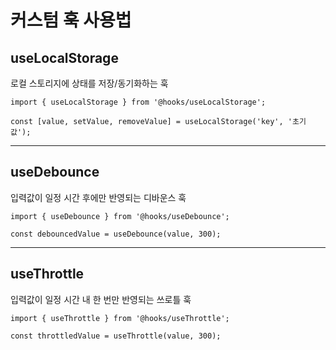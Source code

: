 # 커스텀 훅 사용법

## useLocalStorage

로컬 스토리지에 상태를 저장/동기화하는 훅

```tsx
import { useLocalStorage } from '@hooks/useLocalStorage';

const [value, setValue, removeValue] = useLocalStorage('key', '초기값');
```

---

## useDebounce

입력값이 일정 시간 후에만 반영되는 디바운스 훅

```tsx
import { useDebounce } from '@hooks/useDebounce';

const debouncedValue = useDebounce(value, 300);
```

---

## useThrottle

입력값이 일정 시간 내 한 번만 반영되는 쓰로틀 훅

```tsx
import { useThrottle } from '@hooks/useThrottle';

const throttledValue = useThrottle(value, 300);
``` 